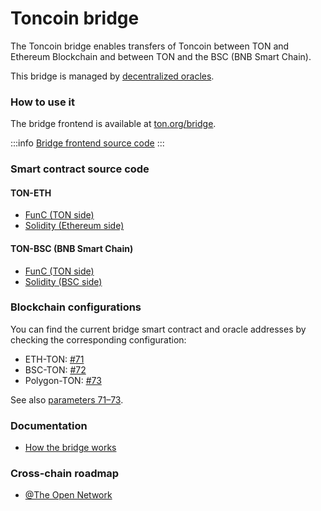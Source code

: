 
# Toncoin bridge

The Toncoin bridge enables transfers of Toncoin between TON and Ethereum Blockchain and between TON and the BSC (BNB Smart Chain).

This bridge is managed by [decentralized oracles](/v3/documentation/infra/bridges/toncoin-addresses).

### How to use it

The bridge frontend is available at [ton.org/bridge](https://ton.org/bridge).

:::info
[Bridge frontend source code](https://github.com/ton-blockchain/bridge)
:::

### Smart contract source code

#### TON-ETH

- [FunC (TON side)](https://github.com/ton-blockchain/bridge-func)
- [Solidity (Ethereum side)](https://github.com/ton-blockchain/bridge-solidity/tree/eth_mainnet)

#### TON-BSC (BNB Smart Chain)

- [FunC (TON side)](https://github.com/ton-blockchain/bridge-func/tree/bsc)
- [Solidity (BSC side)](https://github.com/ton-blockchain/bridge-solidity/tree/bsc_mainnet)

### Blockchain configurations

You can find the current bridge smart contract and oracle addresses by checking the corresponding configuration:

- ETH-TON: [#71](https://github.com/ton-blockchain/ton/blob/35d17249e6b54d67a5781ebf26e4ee98e56c1e50/crypto/block/block.tlb#L738)
- BSC-TON: [#72](https://github.com/ton-blockchain/ton/blob/35d17249e6b54d67a5781ebf26e4ee98e56c1e50/crypto/block/block.tlb#L739)
- Polygon-TON: [#73](https://github.com/ton-blockchain/ton/blob/35d17249e6b54d67a5781ebf26e4ee98e56c1e50/crypto/block/block.tlb#L740)

See also [parameters 71–73](/v3/documentation/network/configs/blockchain-configs#param-71---73).

### Documentation

- [How the bridge works](https://github.com/ton-blockchain/TIPs/issues/24)

### Cross-chain roadmap

- [@The Open Network](https://t.me/tonblockchain/146)

<Feedback />
